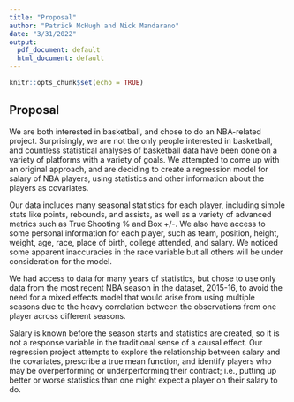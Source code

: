 ```yaml
---
title: "Proposal"
author: "Patrick McHugh and Nick Mandarano"
date: "3/31/2022"
output:
  pdf_document: default
  html_document: default
---
```


```r
knitr::opts_chunk$set(echo = TRUE)
```

## Proposal

We are both interested in basketball, and chose to do an NBA-related project. Surprisingly, we are not the only people interested in basketball, and countless statistical analyses of basketball data have been done on a variety of platforms with a variety of goals. We attempted to come up with an original approach, and are deciding to create a regression model for salary of NBA players, using statistics and other information about the players as covariates.

Our data includes many seasonal statistics for each player, including simple stats like points, rebounds, and assists, as well as a variety of advanced metrics such as True Shooting % and Box +/-. We also have access to some personal information for each player, such as team, position, height, weight, age, race, place of birth, college attended, and salary. We noticed some apparent inaccuracies in the race variable but all others will be under consideration for the model.

We had access to data for many years of statistics, but chose to use only data from the most recent NBA season in the dataset, 2015-16, to avoid the need for a mixed effects model that would arise from using multiple seasons due to the heavy correlation between the observations from one player across different seasons.

Salary is known before the season starts and statistics are created, so it is not a response variable in the traditional sense of a causal effect. Our regression project attempts to explore the relationship between salary and the covariates, prescribe a true mean function, and identify players who may be overperforming or underperforming their contract; i.e., putting up better or worse statistics than one might expect a player on their salary to do.

